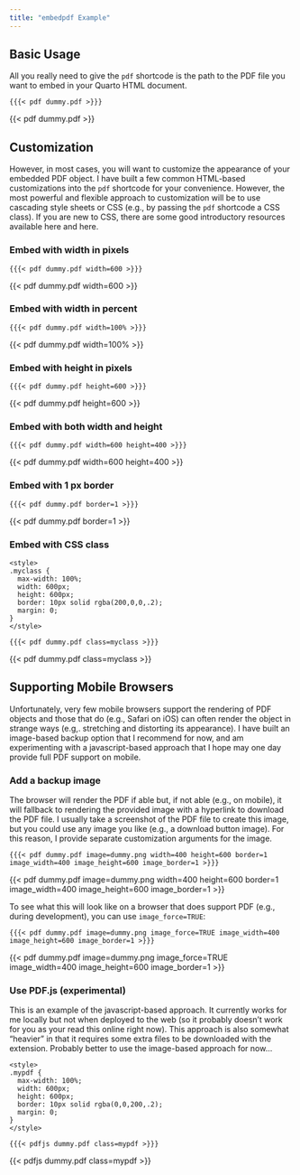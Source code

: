 ```yaml
---
title: "embedpdf Example"
---
```


## Basic Usage

All you really need to give the `pdf` shortcode is the path to the PDF file you want to embed in your Quarto HTML document.

`{{{< pdf dummy.pdf >}}}`

{{< pdf dummy.pdf >}}


## Customization

However, in most cases, you will want to customize the appearance of your embedded PDF object. I have built a few common HTML-based customizations into the `pdf` shortcode for your convenience. However, the most powerful and flexible approach to customization will be to use cascading style sheets or CSS (e.g., by passing the `pdf` shortcode a CSS class). If you are new to CSS, there are some good introductory resources available here and here.

### Embed with width in pixels

`{{{< pdf dummy.pdf width=600 >}}}`

{{< pdf dummy.pdf width=600 >}}


### Embed with width in percent

`{{{< pdf dummy.pdf width=100% >}}}`

{{< pdf dummy.pdf width=100% >}}


### Embed with height in pixels

`{{{< pdf dummy.pdf height=600 >}}}`

{{< pdf dummy.pdf height=600 >}}


### Embed with both width and height

`{{{< pdf dummy.pdf width=600 height=400 >}}}`

{{< pdf dummy.pdf width=600 height=400 >}}


### Embed with 1 px border

`{{{< pdf dummy.pdf border=1 >}}}`

{{< pdf dummy.pdf border=1 >}}


### Embed with CSS class

<style>
  .myclass {
    max-width: 100%;
    width: 600px;
    height: 600px;
    border: 10px solid rgba(200,0,0,.2);
    margin: 0;
  }
</style>

```
<style>
.myclass {
  max-width: 100%;
  width: 600px;
  height: 600px;
  border: 10px solid rgba(200,0,0,.2);
  margin: 0;
}
</style>
```

`{{{< pdf dummy.pdf class=myclass >}}}`

{{< pdf dummy.pdf class=myclass >}}

## Supporting Mobile Browsers

Unfortunately, very few mobile browsers support the rendering of PDF objects and those that do (e.g., Safari on iOS) can often render the object in strange ways (e.g,. stretching and distorting its appearance). I have built an image-based backup option that I recommend for now, and am experimenting with a javascript-based approach that I hope may one day provide full PDF support on mobile.

### Add a backup image 

The browser will render the PDF if able but, if not able (e.g., on mobile), it will fallback to rendering the provided image with a hyperlink to download the PDF file. I usually take a screenshot of the PDF file to create this image, but you could use any image you like (e.g., a download button image). For this reason, I provide separate customization arguments for the image.

`{{{< pdf dummy.pdf image=dummy.png width=400 height=600 border=1 image_width=400 image_height=600 image_border=1 >}}}`

{{< pdf dummy.pdf image=dummy.png width=400 height=600 border=1 image_width=400 image_height=600 image_border=1 >}}

To see what this will look like on a browser that does support PDF (e.g., during development), you can use `image_force=TRUE`:

`{{{< pdf dummy.pdf image=dummy.png image_force=TRUE image_width=400 image_height=600 image_border=1 >}}}`

{{< pdf dummy.pdf image=dummy.png image_force=TRUE image_width=400 image_height=600 image_border=1 >}}


### Use PDF.js (experimental)

This is an example of the javascript-based approach. It currently works for me locally but not when deployed to the web (so it probably doesn't work for you as your read this online right now). This approach is also somewhat "heavier" in that it requires some extra files to be downloaded with the extension. Probably better to use the image-based approach for now...

<style>
  .mypdf {
    max-width: 100%;
    width: 600px;
    height: 600px;
    border: 10px solid rgba(0,0,200,.2);
    margin: 0;
  }
</style>

```
<style>
.mypdf {
  max-width: 100%;
  width: 600px;
  height: 600px;
  border: 10px solid rgba(0,0,200,.2);
  margin: 0;
}
</style>
```

`{{{< pdfjs dummy.pdf class=mypdf >}}}`

{{< pdfjs dummy.pdf class=mypdf >}}
